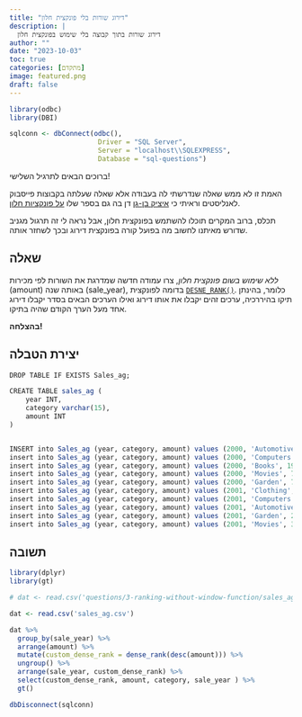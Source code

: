 ```yaml
---
title: "דירוג שורות בלי פונקצית חלון"
description: |
  דירוג שורות בתוך קבוצה בלי שימוש בפונקצית חלון
author: ""
date: "2023-10-03"
toc: true
categories: [מתקדם]
image: featured.png
draft: false
---
```


```r
library(odbc)
library(DBI)

sqlconn <- dbConnect(odbc(),
                      Driver = "SQL Server",
                      Server = "localhost\\SQLEXPRESS",
                      Database = "sql-questions")

```



ברוכים הבאים לתרגיל השלישי!

האמת זו לא ממש שאלה שנדרשתי לה בעבודה אלא שאלה שעלתה בקבוצות פייסבוק לאנליסטים וראיתי כי [איציק בן-גן](https://www.linkedin.com/pulse/%D7%90%D7%99%D7%A6%D7%99%D7%A7-%D7%91%D7%9F-%D7%92%D7%9F-%D7%9E%D7%95%D7%9E%D7%97%D7%94-t-sql-smadar-peled) דן בה גם בספר שלו [על פונקציות חלון](https://www.amazon.com/T-SQL-Window-Functions-Developer-Reference/dp/0135861446).

 תכלס, ברוב המקרים תוכלו להשתמש בפונקצית חלון, אבל נראה לי זה תרגול מגניב שדורש מאיתנו לחשוב מה בפועל קורה בפונקצית דירוג ובכך לשחזר אותה.

## שאלה

*ללא שימוש בשום פונקצית חלון*, צרו עמודה חדשה שמדרגת את השורות לפי מכירות (amount) באותה שנה (sale_year), בדומה לפונקצית [`DESNE_RANK()`](https://learn.microsoft.com/en-us/sql/t-sql/functions/dense-rank-transact-sql?view=sql-server-ver16). כלומר, בהינתן תיקו בהיררכיה, ערכים זהים יקבלו את אותו דירוג ואילו הערכים הבאים בסדר יקבלו דירוג אחד מעל הערך הקודם שהיה בתיקו.


**בהצלחה!**

## יצירת הטבלה

```r

DROP TABLE IF EXISTS Sales_ag;

CREATE TABLE sales_ag (
	year INT,
	category varchar(15),
	amount INT
)


INSERT into Sales_ag (year, category, amount) values (2000, 'Automotive', 89);
insert into Sales_ag (year, category, amount) values (2000, 'Computers', 59);
insert into Sales_ag (year, category, amount) values (2000, 'Books', 19);
insert into Sales_ag (year, category, amount) values (2000, 'Movies', 74);
insert into Sales_ag (year, category, amount) values (2000, 'Garden', 74);
insert into Sales_ag (year, category, amount) values (2001, 'Clothing', 49);
insert into Sales_ag (year, category, amount) values (2001, 'Computers', 53);
insert into Sales_ag (year, category, amount) values (2001, 'Automotive', 65);
insert into Sales_ag (year, category, amount) values (2001, 'Garden', 24);
insert into Sales_ag (year, category, amount) values (2001, 'Movies', 39);
```


## תשובה


```r
library(dplyr)
library(gt)

# dat <- read.csv('questions/3-ranking-without-window-function/sales_ag.csv')

dat <- read.csv('sales_ag.csv')

dat %>% 
  group_by(sale_year) %>% 
  arrange(amount) %>% 
  mutate(custom_dense_rank = dense_rank(desc(amount))) %>% 
  ungroup() %>% 
  arrange(sale_year, custom_dense_rank) %>% 
  select(custom_dense_rank, amount, category, sale_year ) %>% 
  gt()
```



```r
dbDisconnect(sqlconn)
```
